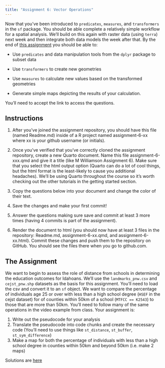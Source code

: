 ```yaml
---
title: "Assignment 6: Vector Operations"
---
```


Now that you've been introduced to `predicates`, `measures`, and `transformers` in the `sf` package. You should be able complete a relatively simple workflow for a spatial analysis. We'll build on this again with raster data (using `terra`) next week and then integrate both data models the week after that. By the end of [this assignment](https://classroom.github.com/a/m_igj_Fr) you should be able to:

* Use `predicates` and data manipulation tools from the `dplyr` package to subset data

* Use `transformers` to create new geometries

* Use `measures` to calculate new values based on the transformed geometries

* Generate simple maps depicting the results of your calculation.


You'll need to accept the link to access the questions. 

## Instructions

1. After you've joined the assignment repository, you should have this file (named Readme.md) inside of a R project named assignment-6-xx where xx is your github username (or initials).

2. Once you've verified that you've correctly cloned the assignment repository, create a new Quarto document. Name this file assignment-6-xxx.qmd and give it a title (like M Williamson Assignment 6). Make sure that you select the html output option (Quarto can do a lot of cool things, but the html format is the least-likely to cause you additional headaches). We'll be using Quarto throughout the course so it's worth checking out the other tutorials in the getting started section.

3. Copy the questions below into your document and change the color of their text.

4. Save the changes and make your first commit!

5. Answer the questions making sure save and commit at least 3 more times (having 4 commits is part of the assignment).

6. Render the document to html (you should now have at least 3 files in the repository: Readme.md, assignment-6-xx.qmd, and assignment-6-xx.html). Commit these changes and push them to the repository on GitHub. You should see the files there when you go to github.com.

## The Assignment

We want to begin to assess the role of distance from schools in determining the education outcomes for Idahoans. We'll use the `landmarks_pnw.csv` and `cejst_pnw.shp` datasets as the basis for this assignment. You'll need to load the csv and convert it to an `sf` object. We want to compare the percentage of individuals age 25 or over with less than a high school degree (`HSEF` in the cejst dataset) for of counties within 50km of a school (`MTFCC == K2543`) to those that are more than 50km. You'll need to follow many of the same operations in the video example from class. Your assignment is:

1. Write out the pseudocode for your analysis
2. Translate the pseudocode into code chunks and create the necessary code (You'll need to use things like `st_distance`, `st_buffer`, `st_sym_difference`)
3. Make a map for both the percentage of individuals with less than a high school degree in counties within 50km and beyond 50km (i.e. make 2 maps)

:::{.callout-note}
Solutions are [here](06-vectoropssolutions.qmd)
:::